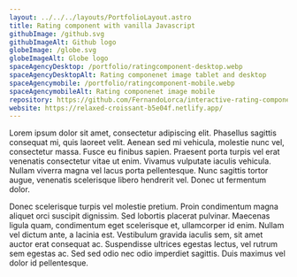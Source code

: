 ```yaml
---
layout: ../../../layouts/PortfolioLayout.astro
title: Rating component with vanilla Javascript
githubImage: /github.svg
githubImageAlt: Github logo
globeImage: /globe.svg
globeImageAlt: Globe logo
spaceAgencyDesktop: /portfolio/ratingcomponent-desktop.webp
spaceAgencyDesktopAlt: Rating componenet image tablet and desktop
spaceAgencymobile: /portfolio/ratingcomponent-mobile.webp
spaceAgencymobileAlt: Rating componenet image mobile
repository: https://github.com/FernandoLorca/interactive-rating-component
website: https://relaxed-croissant-b5e04f.netlify.app/
---
```



<div class="flex justify-center gap-10">
  <MarkdownImages
    src={frontmatter.spaceAgencyDesktop}
    alt={frontmatter.spaceAgencyDesktopAlt}
  />
  <MarkdownImages
    src={frontmatter.spaceAgencymobile}
    alt={frontmatter.spaceAgencymobileAlt}
  />
</div>

<div class="flex gap-5 justify-center">
  <ButtonCta
    text="Repositorio"
    href={frontmatter.repository}
    iconImg={frontmatter.githubImage}
    iconImgAlt={frontmatter.githubImageAlt}
  />
  <ButtonCta
    text="Sitio"
    href={frontmatter.website}
    iconImg={frontmatter.globeImage}
    iconImgAlt={frontmatter.globeImageAlt}
  />
</div>

Lorem ipsum dolor sit amet, consectetur adipiscing elit. Phasellus sagittis consequat mi, quis laoreet velit. Aenean sed mi vehicula, molestie nunc vel, consectetur massa. Fusce eu finibus sapien. Praesent porta turpis vel erat venenatis consectetur vitae ut enim. Vivamus vulputate iaculis vehicula. Nullam viverra magna vel lacus porta pellentesque. Nunc sagittis tortor augue, venenatis scelerisque libero hendrerit vel. Donec ut fermentum dolor.

Donec scelerisque turpis vel molestie pretium. Proin condimentum magna aliquet orci suscipit dignissim. Sed lobortis placerat pulvinar. Maecenas ligula quam, condimentum eget scelerisque et, ullamcorper id enim. Nullam vel dictum ante, a lacinia est. Vestibulum gravida iaculis sem, sit amet auctor erat consequat ac. Suspendisse ultrices egestas lectus, vel rutrum sem egestas ac. Sed sed odio nec odio imperdiet sagittis. Duis maximus vel dolor id pellentesque.
